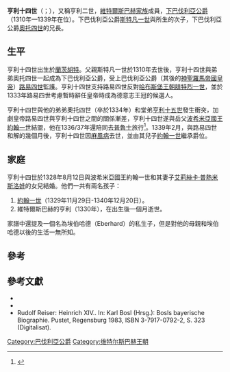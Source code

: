 '''亨利十四世'''（{{Lang-de|Herzog von Niederbayern auch Heinrich II}}；{{bd|1305年|9月29日|1339年|9月1/2日<ref name=FMG>Foundation for Medieval Genealogy [http://fmg.ac/Projects/MedLands/BAVARIA.htm#KatharinaNiederbayerndied1310  BAVARIA, DUKES - HEINRICH von Niederbayern] {{Wayback|url=http://fmg.ac/Projects/MedLands/BAVARIA.htm#KatharinaNiederbayerndied1310 |date=20080224224006 }}</ref>|catIdx=S}}），又稱亨利二世，[[維特爾斯巴赫王朝|維特爾斯巴赫家族]]成員，[[巴伐利亞統治者列表|下巴伐利亞公爵]]（1310年—1339年在位）。下巴伐利亞公爵[[斯特凡一世_(巴伐利亞)|斯特凡一世]]與所生的次子，下巴伐利亞公爵[[奧托四世_(巴伐利亞)|奧托四世]]的兄長。

==生平==
亨利十四世出生於[[蘭茨胡特|蘭茨胡特]]。父親斯特凡一世於1310年去世後，亨利十四世與弟弟奧托四世一起成為下巴伐利亞公爵，受上巴伐利亞公爵（其後的[[神聖羅馬帝國皇帝|神聖羅馬帝國皇帝]]）[[路易四世_(神聖羅馬帝國)|路易四世]]監護。亨利十四世支持路易四世反對[[哈布斯堡王朝|哈布斯堡王朝]][[腓特烈三世_(奧地利)|腓特烈一世]]，並於1333年路易四世考慮暫時辭任皇帝時成為德意志王冠的候選人。

亨利十四世與他的弟弟奧托四世（卒於1334年）和堂弟[[亨利十五世|亨利十五世]]發生衝突，加劇皇帝路易四世與亨利十四世之間的關係漸差，亨利十四世遂與岳父[[波希米亞國王|波希米亞國王]][[約翰一世_(波希米亞)|約翰一世]]結盟，他在1336/37年還陪同去[[普魯士|普魯士]]旅行<ref>{{Literatur |Autor=Werner Paravicini |Titel=Die Preußenreisen des europäischen Adels |Band=Teil 1 |Reihe=Beihefte der Francia |BandReihe=17/1 |Verlag=Thorbecke |Ort=Sigmaringen |Datum=1989 |ISBN=3-7995-7317-8 |Seiten=147 |Online=[http://daten.digitale-sammlungen.de/~db/0002/bsb00026329/images/index.html?id=00026329&seite=147 Digitalisat]}}</ref>。1339年2月，與路易四世和解的幾個月後，亨利十四世因[[麻風病|麻風病]]去世，並由其兒子[[約翰一世_(巴伐利亞)|約翰一世]]繼承爵位。 

==家庭==
亨利十四世於1328年8月12日與波希米亞國王約翰一世和其妻子[[艾莉絲卡·普熱米斯洛娃|艾莉絲卡·普熱米斯洛娃]]{{sfn|Boehm|Fajt|2005|p=xvi}}的女兒{{sfn|Boehm|Fajt|2005|p=xvi}}{{link-en|波希米亞的瑪格麗塔|Margaret of Bohemia, Duchess of Bavaria|瑪格麗塔}}結婚{{sfn|Boehm|Fajt|2005|p=xvi}}。他們一共有兩名孩子：

#[[約翰一世_(巴伐利亞)|約翰一世]]（1329年11月29日-1340年12月20日）{{sfn|Boehm|Fajt|2005|p=xvi}}。
#維特爾斯巴赫的亨利（1330年），在出生後一個月逝世。

家譜中還提及一個名為埃伯哈德（Eberhard）的私生子，但是對他的母親和埃伯哈德以後的生活一無所知。 

==參考==
{{Reflist}}

==參考文獻==
* {{NDB|8|345||Heinrich XIV., Herzog von Bayern|Kurt Reindel|133802701}}
* {{ADB|11|470|474|Heinrich XIV., Herzog von Baiern|Sigmund Ritter von Riezler|ADB:Heinrich XIV.}}
* Rudolf Reiser: Heinrich XIV.. In: Karl Bosl (Hrsg.): Bosls bayerische Biographie. Pustet, Regensburg 1983, ISBN 3-7917-0792-2, S. 323 (Digitalisat).

{{s-start}}
{{s-hou|[[維特爾斯巴赫王朝|維特爾斯巴赫王朝]]|1305年|9月29日|1339年|9月1/2日}}
{{S-reg|}}
{{S-bef| before = [[斯特凡一世_(巴伐利亞)|斯特凡一世]]}}
{{S-ttl| title  = [[巴伐利亞統治者列表|下巴伐利亞公爵]]
       | years  = 1310年–1339年
       | regent1= [[奥托四世_(巴伐利亞)|奧托四世]]及[[亨利十五世|亨利十五世]]}}
{{S-aft| after  = [[約翰一世_(巴伐利亞)|約翰一世]]}}
{{End box}}
{{Authority Control}}

[[Category:巴伐利亞公爵|Category:巴伐利亞公爵]]
[[Category:维特尔斯巴赫王朝|Category:维特尔斯巴赫王朝]]